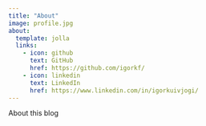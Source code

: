 ```yaml
---
title: "About"
image: profile.jpg
about:
  template: jolla
  links:
    - icon: github
      text: GitHub
      href: https://github.com/igorkf/
    - icon: linkedin
      text: LinkedIn
      href: https://www.linkedin.com/in/igorkuivjogi/
---
```


About this blog
